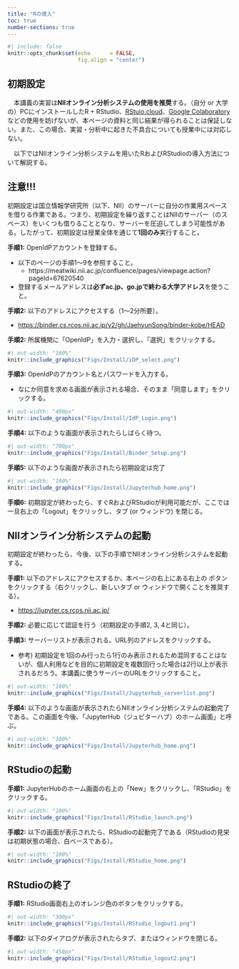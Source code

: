 ```yaml
---
title: "Rの導入"
toc: true
number-sections: true
---
```


```r
#| include: false
knitr::opts_chunk$set(echo      = FALSE,
                      fig.align = "center")
```

## 初期設定

　本講義の実習は**NIIオンライン分析システムの使用を推奨**する。（自分 or 大学の）PCにインストールしたR + RStudio、[RStuio.cloud](https://rstudio.cloud/)、[Google Colaboratory](https://colab.research.google.com/?hl=ja)などの使用を妨げないが、本ページの資料と同じ結果が得られることは保証しない。また、この場合、実習・分析中に起きた不具合についても授業中には対応しない。

　以下ではNIIオンライン分析システムを用いたRおよびRStudioの導入方法について解説する。

:::{.callout-important}
## 注意!!!

初期設定は国立情報学研究所（以下、NII）のサーバーに自分の作業用スペースを借りる作業である。つまり、初期設定を繰り返すことはNIIのサーバー（のスペース）をいくつも借りることとなり、サーバーを圧迫してしまう可能性がある。したがって、初期設定は授業全体を通じて**1回のみ**実行すること。
:::

**手順1:** OpenIdPアカウントを登録する。

* 以下のページの手順1〜9を参照すること。
   * https://meatwiki.nii.ac.jp/confluence/pages/viewpage.action?pageId=67620540
* 登録するメールアドレスは**必ずac.jp、go.jpで終わる大学アドレス**を使うこと。

**手順2:** 以下のアドレスにアクセスする（1〜2分所要）。

* <a href="https://binder.cs.rcos.nii.ac.jp/v2/gh/JaehyunSong/binder-kobe/HEAD" target="_blank">https://binder.cs.rcos.nii.ac.jp/v2/gh/JaehyunSong/binder-kobe/HEAD</a>

**手順2:** 所属機関に「OpenIdP」を入力・選択し、「選択」をクリックする。

```r
#| out-width: "100%"
knitr::include_graphics("Figs/Install/iDP_select.png")
```

**手順3:** OpenIdPのアカウント名とパスワードを入力する。

* なにか同意を求める画面が表示される場合、そのまま「同意します」をクリックする。

```r
#| out-width: "400px"
knitr::include_graphics("Figs/Install/IdP_Login.png")
```

**手順4:** 以下のような画面が表示されたらしばらく待つ。

```r
#| out-width: "700px"
knitr::include_graphics("Figs/Install/Binder_Setup.png")
```

**手順5:** 以下のような画面が表示されたら初期設定は完了

```r
#| out-width: "100%"
knitr::include_graphics("Figs/Install/Jupyterhub_home.png")
```

**手順6:** 初期設定が終わったら、すぐRおよびRStudioが利用可能だが、ここでは一旦右上の「Logout」をクリックし、タブ (or ウィンドウ) を閉じる。

## NIIオンライン分析システムの起動

初期設定が終わったら、今後、以下の手順でNIIオンライン分析システムを起動する。

**手順1:** 以下のアドレスにアクセスするか、本ページの右上にある右上の <a href="https://jupyter.cs.rcos.nii.ac.jp/" target="_blank"><i class="bi bi-terminal"></i></a> ボタンをクリックする（右クリックし、新しいタブ or ウィンドウで開くことを推奨する）。

* <a href="https://jupyter.cs.rcos.nii.ac.jp/" target="_blank">https://jupyter.cs.rcos.nii.ac.jp/</a>

**手順2:** 必要に応じて認証を行う（初期設定の手順2, 3, 4と同じ）。

**手順3:** サーバーリストが表示される。URL列のアドレスをクリックする。

* 参考) 初期設定を1回のみ行ったら1行のみ表示されるため混同することはないが、個人利用などを目的に初期設定を複数回行った場合は2行以上が表示されるだろう。本講義に使うサーバーのURLをクリックすること。

```r
#| out-width: "100%"
knitr::include_graphics("Figs/Install/Jupyterhub_serverlist.png")
```

**手順4:** 以下のような画面が表示されたらNIIオンライン分析システムの起動完了である。この画面を今後、「JupyterHub（ジュピターハブ）のホーム画面」と呼ぶ。

```r
#| out-width: "100%"
knitr::include_graphics("Figs/Install/Jupyterhub_home.png")
```

## RStudioの起動

**手順1:** JupyterHubのホーム画面の右上の「New<i class="bi bi-caret-down-fill"></i>」をクリックし、「RStudio」をクリックする。

```r
#| out-width: "100%"
knitr::include_graphics("Figs/Install/RStudio_launch.png")
```

**手順2:** 以下の画面が表示されたら、RStudioの起動完了である（RStudioの見栄は初期状態の場合、白ベースである）。

```r
#| out-width: "100%"
knitr::include_graphics("Figs/Install/RStudio_home.png")
```


## RStudioの終了

**手順1:** RStudio画面右上のオレンジ色のボタンをクリックする。

```r
#| out-width: "300px"
knitr::include_graphics("Figs/Install/RStudio_logout1.png")
```

**手順2:** 以下のダイアログが表示されたらタブ、またはウィンドウを閉じる。

```r
#| out-width: "450px"
knitr::include_graphics("Figs/Install/RStudio_logout2.png")
```
